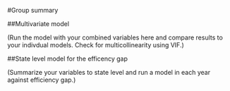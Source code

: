 #Group summary

##Multivariate model

(Run the model with your combined variables here and compare results to your indivdual models. Check for multicollinearity using VIF.)

##State level model for the efficency gap

(Summarize your variables to state level and run a model in each year against efficiency gap.)